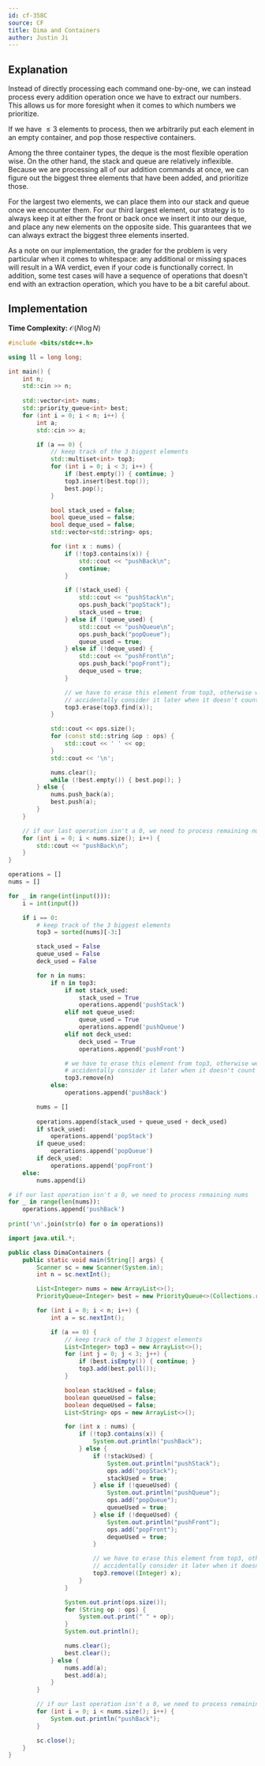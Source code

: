 ```yaml
---
id: cf-358C
source: CF
title: Dima and Containers
author: Justin Ji
---
```


## Explanation

Instead of directly processing each command one-by-one, we can instead process 
every addition operation once we have to extract our numbers. This allows us for 
more foresight when it comes to which numbers we prioritize.

If we have $\leq 3$ elements to process, then we arbitrarily put each element in 
an empty container, and pop those respective containers.

Among the three container types, the deque is the most flexible operation wise. 
On the other hand, the stack and queue are relatively inflexible. Because we 
are processing all of our addition commands at once, we can figure out the biggest 
three elements that have been added, and prioritize those.

For the largest two elements, we can place them into our stack and queue once 
we encounter them. For our third largest element, our strategy is to always 
keep it at either the front or back once we insert it into our deque, and 
place any new elements on the opposite side. This guarantees that we can always 
extract the biggest three elements inserted.

As a note on our implementation, the grader for the problem is very particular 
when it comes to whitespace: any additional or missing spaces will result in a 
WA verdict, even if your code is functionally correct. In addition, some test 
cases will have a sequence of operations that doesn't end with an extraction 
operation, which you have to be a bit careful about.

## Implementation

**Time Complexity:** $\mathcal{O}(N\log{N})$

<LanguageSection>

<CPPSection>

```cpp
#include <bits/stdc++.h>

using ll = long long;

int main() {
    int n;
    std::cin >> n;
    
    std::vector<int> nums;
    std::priority_queue<int> best;
    for (int i = 0; i < n; i++) {
        int a;
        std::cin >> a;

        if (a == 0) {
			// keep track of the 3 biggest elements
            std::multiset<int> top3;
            for (int i = 0; i < 3; i++) {
                if (best.empty()) { continue; }
                top3.insert(best.top());
                best.pop();
            }

            bool stack_used = false;
            bool queue_used = false;
            bool deque_used = false;
            std::vector<std::string> ops;

            for (int x : nums) {
                if (!top3.contains(x)) {
                    std::cout << "pushBack\n";
                    continue;
                }

                if (!stack_used) {
                    std::cout << "pushStack\n";
                    ops.push_back("popStack");
                    stack_used = true;
                } else if (!queue_used) {
                    std::cout << "pushQueue\n";
                    ops.push_back("popQueue");
                    queue_used = true;
                } else if (!deque_used) {
                    std::cout << "pushFront\n";
                    ops.push_back("popFront");
                    deque_used = true;
                }

				// we have to erase this element from top3, otherwise we might
				// accidentally consider it later when it doesn't count
                top3.erase(top3.find(x));
            }

            std::cout << ops.size();
            for (const std::string &op : ops) {
                std::cout << ' ' << op;
            }
            std::cout << '\n';

            nums.clear();
            while (!best.empty()) { best.pop(); }
        } else {
            nums.push_back(a);
            best.push(a);
        }
    }

	// if our last operation isn't a 0, we need to process remaining nums
    for (int i = 0; i < nums.size(); i++) {
        std::cout << "pushBack\n";
    }
}
```

</CPPSection>

<PySection>

```py 
operations = []
nums = []

for _ in range(int(input())):
    i = int(input())

    if i == 0:
		# keep track of the 3 biggest elements
        top3 = sorted(nums)[-3:]

        stack_used = False
        queue_used = False
        deck_used = False

        for n in nums:
            if n in top3:
                if not stack_used:
                    stack_used = True
                    operations.append('pushStack')
                elif not queue_used:
                    queue_used = True
                    operations.append('pushQueue')
                elif not deck_used:
                    deck_used = True
                    operations.append('pushFront')

				# we have to erase this element from top3, otherwise we might
				# accidentally consider it later when it doesn't count
                top3.remove(n)
            else:
                operations.append('pushBack')

        nums = []
 
        operations.append(stack_used + queue_used + deck_used)
        if stack_used:
            operations.append('popStack')
        if queue_used:
            operations.append('popQueue')
        if deck_used:
            operations.append('popFront')
    else:
        nums.append(i)

# if our last operation isn't a 0, we need to process remaining nums
for _ in range(len(nums)):
    operations.append('pushBack')
 
print('\n'.join(str(o) for o in operations))
```

</PySection>

<JavaSection>

```java 
import java.util.*;

public class DimaContainers {
    public static void main(String[] args) {
        Scanner sc = new Scanner(System.in);
        int n = sc.nextInt();

        List<Integer> nums = new ArrayList<>();
        PriorityQueue<Integer> best = new PriorityQueue<>(Collections.reverseOrder());

        for (int i = 0; i < n; i++) {
            int a = sc.nextInt();

            if (a == 0) {
				// keep track of the 3 biggest elements
                List<Integer> top3 = new ArrayList<>();
                for (int j = 0; j < 3; j++) {
                    if (best.isEmpty()) { continue; }
                    top3.add(best.poll());
                }

                boolean stackUsed = false;
                boolean queueUsed = false;
                boolean dequeUsed = false;
                List<String> ops = new ArrayList<>();

                for (int x : nums) {
                    if (!top3.contains(x)) {
                        System.out.println("pushBack");
                    } else {
                        if (!stackUsed) {
                            System.out.println("pushStack");
                            ops.add("popStack");
                            stackUsed = true;
                        } else if (!queueUsed) {
                            System.out.println("pushQueue");
                            ops.add("popQueue");
                            queueUsed = true;
                        } else if (!dequeUsed) {
                            System.out.println("pushFront");
                            ops.add("popFront");
                            dequeUsed = true;
                        }

						// we have to erase this element from top3, otherwise we might
						// accidentally consider it later when it doesn't count 
                        top3.remove((Integer) x);
                    }
                }

                System.out.print(ops.size());
                for (String op : ops) {
                    System.out.print(" " + op);
                }
                System.out.println();

                nums.clear();
                best.clear();
            } else {
                nums.add(a);
                best.add(a);
            }
        }

		// if our last operation isn't a 0, we need to process remaining nums
        for (int i = 0; i < nums.size(); i++) {
            System.out.println("pushBack");
        }

        sc.close();
    }
}
```

</JavaSection>

</LanguageSection>